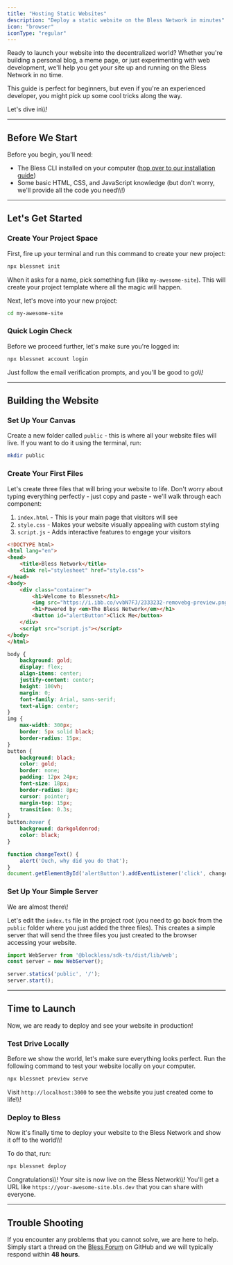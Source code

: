 ```yaml
---
title: "Hosting Static Websites"
description: "Deploy a static website on the Bless Network in minutes"
icon: "browser"
iconType: "regular"
---
```


Ready to launch your website into the decentralized world? Whether you're building a personal blog, a meme page, or just experimenting with web development, we'll help you get your site up and running on the Bless Network in no time.

This guide is perfect for beginners, but even if you're an experienced developer, you might pick up some cool tricks along the way.

Let's dive in\\\\!

---

## Before We Start

Before you begin, you'll need:

- The Bless CLI installed on your computer ([hop over to our installation guide](../installation))
- Some basic HTML, CSS, and JavaScript knowledge (but don't worry, we'll provide all the code you need\\\\!)

---

## Let's Get Started

### Create Your Project Space

First, fire up your terminal and run this command to create your new project:

```sh
npx blessnet init
```

When it asks for a name, pick something fun (like `my-awesome-site`). This will create your project template where all the magic will happen.

Next, let's move into your new project:

```sh
cd my-awesome-site
```

### Quick Login Check

Before we proceed further, let's make sure you're logged in:

```sh
npx blessnet account login
```

Just follow the email verification prompts, and you'll be good to go\\\\!

---

## Building the Website

### Set Up Your Canvas

Create a new folder called `public` - this is where all your website files will live. If you want to do it using the terminal, run:

```sh
mkdir public
```

### Create Your First Files

Let's create three files that will bring your website to life. Don't worry about typing everything perfectly - just copy and paste - we'll walk through each component:

1. `index.html` - This is your main page that visitors will see
2. `style.css` - Makes your website visually appealing with custom styling
3. `script.js` - Adds interactive features to engage your visitors

<CodeGroup>

```html index.html
<!DOCTYPE html>
<html lang="en">
<head>
    <title>Bless Network</title>
    <link rel="stylesheet" href="style.css">
</head>
<body>
    <div class="container">
        <h1>Welcome to Blessnet</h1>
        <img src="https://i.ibb.co/vvbN7FJ/2333232-removebg-preview.png" alt="Bless Network">
        <h1>Powered by <em>The Bless Network</em></h1>
        <button id="alertButton">Click Me</button>
    </div>
    <script src="script.js"></script>
</body>
</html>
```


```css style.css
body {
    background: gold;
    display: flex;
    align-items: center;
    justify-content: center;
    height: 100vh;
    margin: 0;
    font-family: Arial, sans-serif;
    text-align: center;
}
img {
    max-width: 300px;
    border: 5px solid black;
    border-radius: 15px;
}
button {
    background: black;
    color: gold;
    border: none;
    padding: 12px 24px;
    font-size: 18px;
    border-radius: 8px;
    cursor: pointer;
    margin-top: 15px;
    transition: 0.3s;
}
button:hover {
    background: darkgoldenrod;
    color: black;
}
```


```js script.js
function changeText() {
    alert('Ouch, why did you do that');
}
document.getElementById('alertButton').addEventListener('click', changeText);
```

</CodeGroup>

### Set Up Your Simple Server

We are almost there\\!

Let's edit the `index.ts` file in the project root (you need to go back from the `public` folder where you just added the three files). This creates a simple server that will send the three files you just created to the browser accessing your website.

```js index.ts
import WebServer from '@blockless/sdk-ts/dist/lib/web';
const server = new WebServer();

server.statics('public', '/');
server.start();
```

---

## Time to Launch

Now, we are ready to deploy and see your website in production!


### Test Drive Locally

Before we show the world, let's make sure everything looks perfect. Run the following command to test your website locally on your computer.

```sh
npx blessnet preview serve
```

Visit `http://localhost:3000` to see the website you just created come to life\\\\!

### Deploy to Bless

Now it's finally time to deploy your website to the Bless Network and show it off to the world\\\\!

To do that, run:

```sh
npx blessnet deploy
```

Congratulations\\\\! Your site is now live on the Bless Network\\\\! You'll get a URL like `https://your-awesome-site.bls.dev` that you can share with everyone.

---

## Trouble Shooting

If you encounter any problems that you cannot solve, we are here to help. Simply start a thread on the [Bless Forum](https://github.com/orgs/blessnetwork/discussions) on GitHub and we will typically respond within **48 hours**.